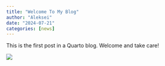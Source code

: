 ```yaml
---
title: "Welcome To My Blog"
author: "Aleksei"
date: "2024-07-21"
categories: [news]
---
```


This is the first post in a Quarto blog. Welcome and take care!

![](photo_2024-07-20_22-00-24.jpg)

